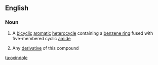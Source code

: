==English==

===Noun===
{{wikipedia}}
{{en-noun|~}}

# {{context|uncountable|organic compound|lang=en}} A [[bicyclic]] [[aromatic]] [[heterocycle]] containing a [[benzene ring]] fused with five-membered cyclic [[amide]]
# {{context|countable|organic compound|lang=en}} Any [[derivative]] of this compound

[[ta:oxindole]]